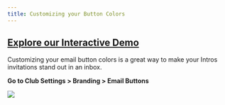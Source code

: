 ```yaml
---
title: Customizing your Button Colors
---
```

## [Explore our Interactive Demo](https://intros-ai.navattic.com/4u2r0xpq)

Customizing your email button colors is a great way to make your Intros invitations stand out in an inbox.

**Go to Club Settings > Branding > Email Buttons**

![](/images/button-colors-1.png)
